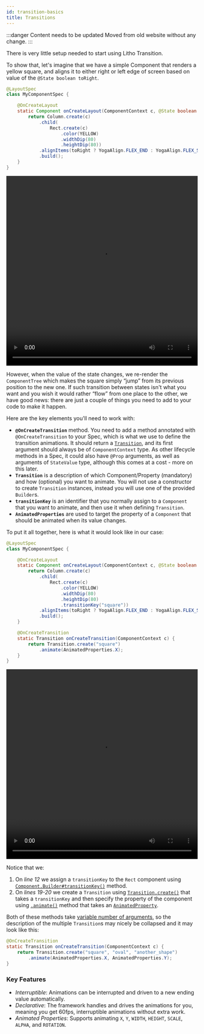 ```yaml
---
id: transition-basics
title: Transitions
---
```


:::danger Content needs to be updated
Moved from old website without any change.
:::


There is very little setup needed to start using Litho Transition.

To show that, let's imagine that we have a simple Component that renders a yellow square, and aligns it to either right or left edge of screen based on value of the `@State boolean toRight`.

```java
@LayoutSpec
class MyComponentSpec {

    @OnCreateLayout
    static Component onCreateLayout(ComponentContext c, @State boolean toRight) {
        return Column.create(c)
            .child(
                Rect.create(c)
                    .color(YELLOW)
                    .widthDip(80)
                    .heightDip(80))
            .alignItems(toRight ? YogaAlign.FLEX_END : YogaAlign.FLEX_START)
            .build();
    }
}
```

<video loop="true" autoplay="true" class="video" width="100%" height="500px">
  <source type="video/webm" src={useBaseUrl("/videos/transitions/basics1.webm")}></source>
  <p>Your browser does not support the video element.</p>
</video>

However, when the value of the state changes, we re-render the `ComponentTree` which makes the square simply “jump” from its previous position to the new one. If such transition between states isn't what you want and you wish it would rather “flow” from one place to the other, we have good news: there are just a couple of things you need to add to your code to make it happen.

Here are the key elements you'll need to work with:

* **`@OnCreateTransition`** method. You need to add a method annotated with `@OnCreateTransition` to your Spec, which is what we use to define the transition animations. It should return a [`Transition`](pathname:///javadoc/com/facebook/litho/Transition.html), and its first argument should always be of `ComponentContext` type. As other lifecycle methods in a Spec, it could also have `@Prop` arguments, as well as arguments of `StateValue` type, although this comes at a cost - more on this later.
* **`Transition`** is a description of which Component/Property (mandatory) and how (optional) you want to animate. You will not use a constructor to create `Transition` instances, instead you will use one of the provided `Builder`s.
* **`transitionKey`** is an identifier that you normally assign to a `Component` that you want to animate, and then use it when defining `Transition`.
* **`AnimatedProperties`** are used to target the property of a `Component` that should be animated when its value changes.

To put it all together, here is what it would look like in our case:

```java
@LayoutSpec
class MyComponentSpec {

    @OnCreateLayout
    static Component onCreateLayout(ComponentContext c, @State boolean toRight) {
        return Column.create(c)
            .child(
                Rect.create(c)
                    .color(YELLOW)
                    .widthDip(80)
                    .heightDip(80)
                    .transitionKey("square"))
            .alignItems(toRight ? YogaAlign.FLEX_END : YogaAlign.FLEX_START)
            .build();
    }

    @OnCreateTransition
    static Transition onCreateTransition(ComponentContext c) {
        return Transition.create("square")
            .animate(AnimatedProperties.X);
    }
}
```

<video loop="true" autoplay="true" class="video" width="100%" height="500px">
  <source type="video/webm" src={useBaseUrl("/videos/transitions/basics2.webm")}></source>
  <p>Your browser does not support the video element.</p>
</video>

Notice that we:
1. On *line 12* we assign a `transitionKey` to the `Rect` component using [`Component.Builder#transitionKey()`](pathname:///javadoc/com/facebook/litho/Component.Builder.html#transitionKey-java.lang.String-) method.
2. On *lines 19-20* we create a `Transition` using [`Transition.create()`](pathname:///javadoc/com/facebook/litho/Transition.html#create-java.lang.String-) that takes a `transitionKey` and then specify the property of the component using [`.animate()`](pathname:///javadoc/com/facebook/litho/Transition.TransitionUnitsBuilder.html#animate-com.facebook.litho.animation.AnimatedProperty-) method that takes an [`AnimatedProperty`](pathname:///javadoc/com/facebook/litho/animation/AnimatedProperties.html).

Both of these methods take [variable number of arguments](pathname:///javadoc/com/facebook/litho/Transition.html#create-java.lang.String...-), so the description of the multiple `Transition`s may nicely be collapsed and it may look like this:

```java
@OnCreateTransition
static Transition onCreateTransition(ComponentContext c) {
    return Transition.create("square", "oval", "another_shape")
        .animate(AnimatedProperties.X, AnimatedProperties.Y);
}
```

### Key Features

- *Interruptible*: Animations can be interrupted and driven to a new ending value automatically.
- *Declarative*: The framework handles and drives the animations for you, meaning you get 60fps, interruptible animations without extra work.
- *Animated Properties*: Supports animating `X`, `Y`, `WIDTH`, `HEIGHT`, `SCALE`, `ALPHA`, and `ROTATION`.
